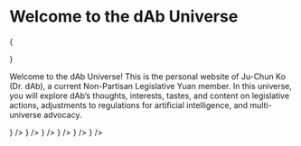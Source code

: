 
# Welcome to the dAb Universe

{<div className="w-full aspect-square sm:aspect-video relative my-5 rounded-lg overflow-hidden">
<spline-viewer
className="absolute inset-0"
loading-anim-type="spinner-big-light"
url="https://prod.spline.design/XpiiBrX-wdVvPksO/scene.splinecode" />

</div>}

Welcome to the dAb Universe! This is the personal website of Ju-Chun Ko (Dr. dAb), a current Non-Partisan Legislative Yuan member. In this universe, you will explore dAb’s thoughts, interests, tastes, and content on legislative actions, adjustments to regulations for artificial intelligence, and multi-universe advocacy.

<Cards>
  <Card href="/docs/manual" title="dAb User Guide" icon={<BookOpenText strokeWidth={1} />} />
  <Card href="/docs/act" title="Legislative Actions" icon={<Scale strokeWidth={1} />} />
  <Card href="/docs/keyword" title="Glossary" icon={<BookA strokeWidth={1} />} />
  <Card href="/docs/tools" title="Tool Overview" icon={<DraftingCompass strokeWidth={1} />} />
  <Card href="/docs/contact" title="Contact dAb" icon={<Send strokeWidth={1} />} />
  <Card href="/docs/media" title="Media Coverage" icon={<Newspaper strokeWidth={1} />} />
</Cards>
